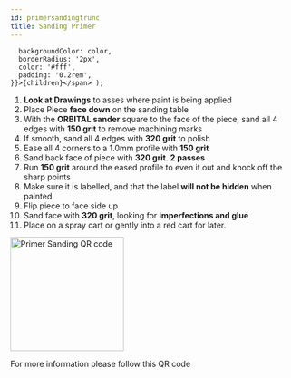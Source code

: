 ```yaml
---
id: primersandingtrunc
title: Sanding Primer
---
```


      backgroundColor: color,
      borderRadius: '2px',
      color: '#fff',
      padding: '0.2rem',
    }}>{children}</span> );

1. **Look at Drawings** to asses where paint is being applied
2. Place Piece **face down** on the sanding table
3. With the **ORBITAL sander** square to the face of the piece, sand all 4 edges with <Highlight color="#6B4B85">**150 grit**</Highlight> to remove machining marks
4. If smooth, sand all 4 edges with <Highlight color="#10A5EF">**320 grit**</Highlight> to polish
5. Ease all 4 corners to a 1.0mm profile with <Highlight color="#6B4B85">**150 grit**</Highlight>
6. Sand back face of piece with <Highlight color="#10A5EF">**320 grit**</Highlight>. **2 passes**
7. Run <Highlight color="#6B4B85">**150 grit**</Highlight> around the eased profile to even it out and knock off the sharp points
8. Make sure it is labelled, and that the label **will not be hidden** when painted
9. Flip piece to face side up
10. Sand face with <Highlight color="#10A5EF">**320 grit**</Highlight>, looking for **imperfections and glue**
11. Place on a spray cart or gently into a red cart for later.


<div class="card-demo">
  <div class="card">
    <div class="card__body">
        <img
        src="../static/img/primersandingQR.svg" alt="Primer Sanding QR code"
        width="200"
        />
    </div>
    <div class="card__footer">
      <p>
      For more information please follow this QR code
      </p>
    </div>
  </div>
</div>
